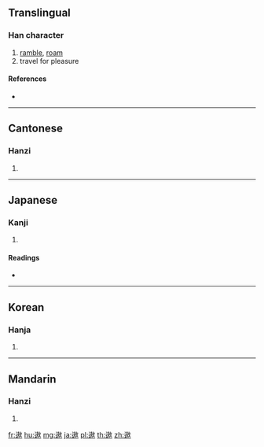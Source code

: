 {{character info/new}}
==Translingual==

===Han character===
{{Han char|rn=162|rad=辵|as=11|sn=15|four=38304|canj=YGSK,YQSK}}

# [[ramble]], [[roam]]
# travel for pleasure

====References====
* {{Han ref|kx=1263.310|dkj=39073|dj=1759.060|hdz=63869.040|uh=9068|ud=36968|bh=BE43|bd=48707}}

----

==Cantonese==

===Hanzi===
{{yue-hanzi|jyut=|y=ngou4}}

# {{defn|lang=yue|sort=辵11}}

----

==Japanese==

===Kanji===
{{ja-kanji|grade=|rs=辵11}}

# {{defn|lang=ja|sort=辵11}}

====Readings====
* {{ja-readings|on=[[ごう]] (gō)|kun=[[あそぶ]] (asobu)|nanori=}}

----

==Korean==

===Hanja===
{{ko-hanja|hangeul=오|eumhun=|rv=o|mr=o|y=o}}

# {{defn|lang=ko|sort=辵11}}

----

==Mandarin==

===Hanzi===
{{cmn-hanzi|pin=[[áo]] ([[ao2]])|wg=ao<sup>2</sup>}}

# {{defn|lang=cmn|sort=辵11}}

[[fr:遨]]
[[hu:遨]]
[[mg:遨]]
[[ja:遨]]
[[pl:遨]]
[[th:遨]]
[[zh:遨]]